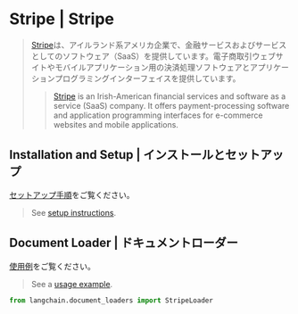 # Stripe | Stripe

> [Stripe](https://stripe.com/en-ca)は、アイルランド系アメリカ企業で、金融サービスおよびサービスとしてのソフトウェア（SaaS）を提供しています。電子商取引ウェブサイトやモバイルアプリケーション用の決済処理ソフトウェアとアプリケーションプログラミングインターフェイスを提供しています。
>
> > [Stripe](https://stripe.com/en-ca) is an Irish-American financial services and software as a service (SaaS) company. It offers payment-processing software and application programming interfaces for e-commerce websites and mobile applications.

## Installation and Setup | インストールとセットアップ

[セットアップ手順](/docs/integrations/document_loaders/stripe)をご覧ください。

> See [setup instructions](/docs/integrations/document_loaders/stripe).

## Document Loader | ドキュメントローダー

[使用例](/docs/integrations/document_loaders/stripe)をご覧ください。

> See a [usage example](/docs/integrations/document_loaders/stripe).

```python
from langchain.document_loaders import StripeLoader
```
